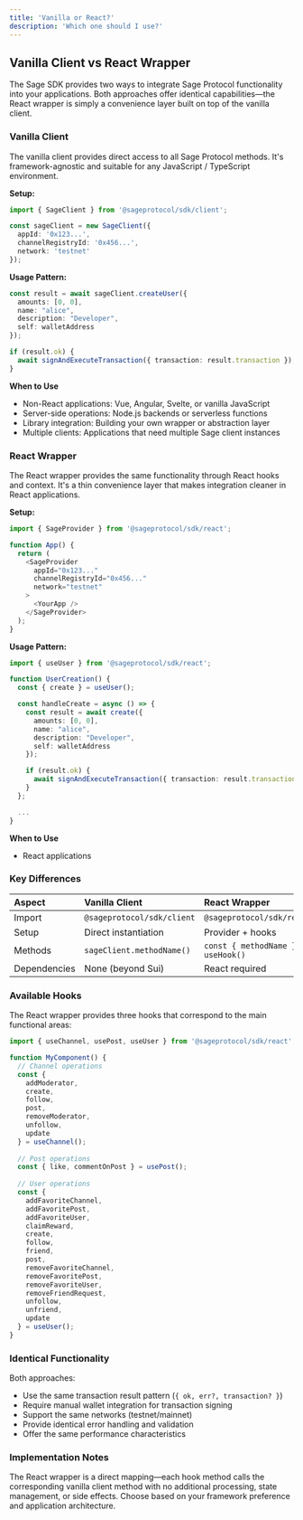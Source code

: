 ```yaml
---
title: 'Vanilla or React?'
description: 'Which one should I use?'
---
```


## Vanilla Client vs React Wrapper

The Sage SDK provides two ways to integrate Sage Protocol functionality into your applications. Both approaches offer identical capabilities—the React wrapper is simply a convenience layer built on top of the vanilla client.

### Vanilla Client
The vanilla client provides direct access to all Sage Protocol methods. It's framework-agnostic and suitable for any JavaScript / TypeScript environment.

**Setup:**

```typescript
import { SageClient } from '@sageprotocol/sdk/client';

const sageClient = new SageClient({
  appId: '0x123...',
  channelRegistryId: '0x456...',
  network: 'testnet'
});
```

**Usage Pattern:**

```typescript
const result = await sageClient.createUser({
  amounts: [0, 0],
  name: "alice",
  description: "Developer",
  self: walletAddress
});

if (result.ok) {
  await signAndExecuteTransaction({ transaction: result.transaction });
}
```

**When to Use**

- Non-React applications: Vue, Angular, Svelte, or vanilla JavaScript
- Server-side operations: Node.js backends or serverless functions
- Library integration: Building your own wrapper or abstraction layer
- Multiple clients: Applications that need multiple Sage client instances

### React Wrapper

The React wrapper provides the same functionality through React hooks and context. It's a thin convenience layer that makes integration cleaner in React applications.

**Setup:**

```typescript
import { SageProvider } from '@sageprotocol/sdk/react';

function App() {
  return (
    <SageProvider
      appId="0x123..."
      channelRegistryId="0x456..."
      network="testnet"
    >
      <YourApp />
    </SageProvider>
  );
}
```

**Usage Pattern:**

```typescript
import { useUser } from '@sageprotocol/sdk/react';

function UserCreation() {
  const { create } = useUser();

  const handleCreate = async () => {
    const result = await create({
      amounts: [0, 0],
      name: "alice",
      description: "Developer", 
      self: walletAddress
    });

    if (result.ok) {
      await signAndExecuteTransaction({ transaction: result.transaction });
    }
  };

  ...
}
```

**When to Use**

- React applications

### Key Differences

| Aspect       | Vanilla Client             | React Wrapper                      |
| :----------- | :------------------------- | :--------------------------------- |
| Import       | `@sageprotocol/sdk/client` | `@sageprotocol/sdk/react`          |
| Setup        | Direct instantiation       | Provider + hooks                   |
| Methods      | `sageClient.methodName()`  | `const { methodName } = useHook()` |
| Dependencies | None (beyond Sui)          | React required                     |

### Available Hooks

The React wrapper provides three hooks that correspond to the main functional areas:

```typescript
import { useChannel, usePost, useUser } from '@sageprotocol/sdk/react';

function MyComponent() {
  // Channel operations
  const {
    addModerator,
    create,
    follow,
    post,
    removeModerator,
    unfollow,
    update
  } = useChannel();
  
  // Post operations  
  const { like, commentOnPost } = usePost();
  
  // User operations
  const {
    addFavoriteChannel,
    addFavoritePost,
    addFavoriteUser,
    claimReward,
    create,
    follow,
    friend,
    post,
    removeFavoriteChannel,
    removeFavoritePost,
    removeFavoriteUser,
    removeFriendRequest,
    unfollow,
    unfriend,
    update
  } = useUser();
}
```

### Identical Functionality

Both approaches:

- Use the same transaction result pattern (`{ ok, err?, transaction? }`)
- Require manual wallet integration for transaction signing
- Support the same networks (testnet/mainnet)
- Provide identical error handling and validation
- Offer the same performance characteristics

### Implementation Notes

The React wrapper is a direct mapping—each hook method calls the corresponding vanilla client method with no additional processing, state management, or side effects. Choose based on your framework preference and application architecture.
